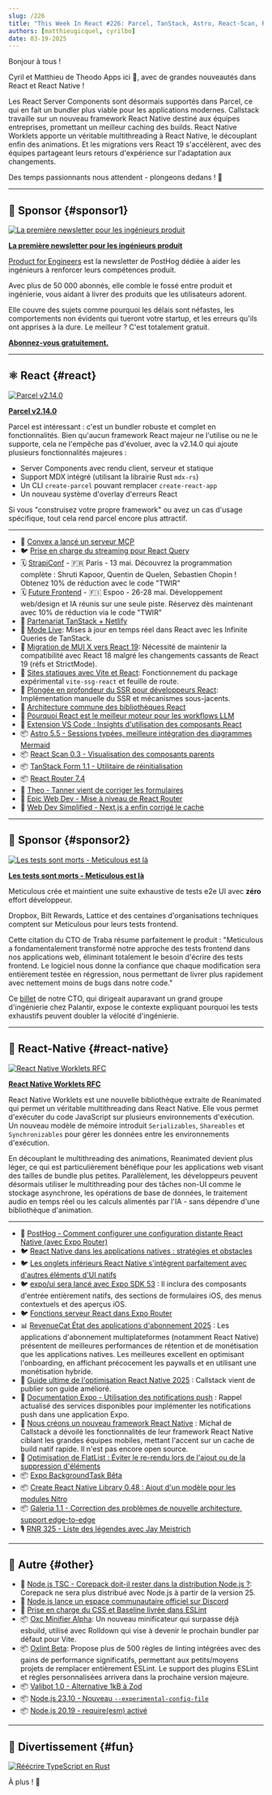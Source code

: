 ```yaml
---
slug: /226
title: "This Week In React #226: Parcel, TanStack, Astro, React-Scan, React-Router | Worklets, Enterprise Framework, Perf, Expo UI, FlatList, BackgroundTask | Node.js, Oxc Minifier, Oxlint, Valibot"
authors: [matthieugicquel, cyrilbo]
date: 03-19-2025
---
```


Bonjour à tous !

Cyril et Matthieu de Theodo Apps ici 👋, avec de grandes nouveautés dans React et React Native !

Les React Server Components sont désormais supportés dans Parcel, ce qui en fait un bundler plus viable pour les applications modernes. Callstack travaille sur un nouveau framework React Native destiné aux équipes entreprises, promettant un meilleur caching des builds. React Native Worklets apporte un véritable multithreading à React Native, le découplant enfin des animations. Et les migrations vers React 19 s'accélèrent, avec des équipes partageant leurs retours d'expérience sur l'adaptation aux changements.

Des temps passionnants nous attendent - plongeons dedans ! 🚀

<!-- truncate -->


<Support />

---

## 💸 Sponsor {#sponsor1}

[![La première newsletter pour les ingénieurs produit](/emails/issues/226/dub.jpg)](https://dub.link/twir-mar19)

**[La première newsletter pour les ingénieurs produit](https://dub.link/twir-mar19)**

[Product for Engineers](https://dub.link/twir-mar19) est la newsletter de PostHog dédiée à aider les ingénieurs à renforcer leurs compétences produit.

Avec plus de 50 000 abonnés, elle comble le fossé entre produit et ingénierie, vous aidant à livrer des produits que les utilisateurs adorent.

Elle couvre des sujets comme pourquoi les délais sont néfastes, les comportements non évidents qui tueront votre startup, et les erreurs qu'ils ont apprises à la dure. Le meilleur ? C'est totalement gratuit.

[**Abonnez-vous gratuitement.**](https://dub.link/twir-mar19)

---

## ⚛️ React {#react}

[![Parcel v2.14.0](/emails/issues/226/parcel.jpg)](https://parceljs.org/blog/v2-14-0/)

[**Parcel v2.14.0**](https://parceljs.org/blog/v2-14-0/)

Parcel est intéressant : c'est un bundler robuste et complet en fonctionnalités. Bien qu'aucun framework React majeur ne l'utilise ou ne le supporte, cela ne l'empêche pas d'évoluer, avec la v2.14.0 qui ajoute plusieurs fonctionnalités majeures :

- Server Components avec rendu client, serveur et statique
- Support MDX intégré (utilisant la librairie Rust `mdx-rs`)
- Un CLI `create-parcel` pouvant remplacer `create-react-app`
- Un nouveau système d'overlay d'erreurs React

Si vous "construisez votre propre framework" ou avez un cas d'usage spécifique, tout cela rend parcel encore plus attractif.

---

- 💸 [Convex a lancé un serveur MCP](https://convex.link/thisweekmcp)
- 🐦 [Prise en charge du streaming pour React Query](https://bsky.app/profile/tkdodo.eu/post/3lkiuj7362k2a)
- 🗓 [StrapiConf](https://conf.strapi.io/?utm_source=thisweekinreact) - 🇫🇷 Paris - 13 mai. Découvrez la programmation complète : Shruti Kapoor, Quentin de Quelen, Sebastien Chopin ! Obtenez 10% de réduction avec le code "TWIR”
- 🗓 [Future Frontend](https://futurefrontend.com/?utm_source=thisweekinreact) \- 🇫🇮 Espoo - 26-28 mai. Développement web/design et IA réunis sur une seule piste. Réservez dès maintenant avec 10% de réduction via le code "TWIR”
- 📣 [Partenariat TanStack + Netlify](https://tanstack.com/blog/netlify-partnership)
- 📜 [Mode Live](https://www.openstatus.dev/blog/live-mode-infinite-query): Mises à jour en temps réel dans React avec les Infinite Queries de TanStack.
- 📜 [Migration de MUI X vers React 19](https://mui.com/blog/react-19-update/): Nécessité de maintenir la compatibilité avec React 18 malgré les changements cassants de React 19 (réfs et StrictMode).
- 📜 [Sites statiques avec Vite et React](https://blog.carlosn.com.br/post/writing-static-websites-with-vite-and-react/): Fonctionnement du package expérimental `vite-ssg-react` et feuille de route.
- 📜 [Plongée en profondeur du SSR pour développeurs React](https://www.developerway.com/posts/ssr-deep-dive-for-react-developers): Implémentation manuelle du SSR et mécanismes sous-jacents.
- 📜 [Architecture commune des bibliothèques React](https://www.felgus.dev/blog/common-react-lib-architecture#react-19)
- 📜 [Pourquoi React est le meilleur moteur pour les workflows LLM](https://www.gensx.com/blog/why-react-is-the-best-backend-workflow-engine)
- 💸 [Extension VS Code : Insights d'utilisation des composants React](https://omlet.dev/?utm_campaign=partner_this-week-in-react_newsletter-quick-link-mar-2025)
- 📦 [Astro 5.5 - Sessions typées, meilleure intégration des diagrammes Mermaid](https://astro.build/blog/astro-550/)
- 📦 [React Scan 0.3 - Visualisation des composants parents](https://github.com/aidenybai/react-scan/releases/tag/v0.3.0)
- 📦 [TanStack Form 1.1 - Utilitaire de réinitialisation](https://github.com/TanStack/form/releases/tag/v1.1.0)
- 📦 [React Router 7.4](https://github.com/remix-run/react-router/blob/main/CHANGELOG.md#v740)
- 🎥 [Theo - Tanner vient de corriger les formulaires](https://www.youtube.com/watch?v=aezimBnSJqY)
- 🎥 [Epic Web Dev - Mise à niveau de React Router](https://www.epicweb.dev/tips/upgrading-react-router)
- 🎥 [Web Dev Simplified - Next.js a enfin corrigé le cache](https://www.youtube.com/watch?v=nHnw3pusFXw)

<SubscribeFormEmbed placement="middle" />

---

## 💸 Sponsor {#sponsor2}

[![Les tests sont morts - Meticulous est là](/emails/issues/217/meticulous.jpg)](https://www.meticulous.ai?utm_source=thisweekinreact&utm_campaign=mar19th)

**[Les tests sont morts - Meticulous est là](https://www.meticulous.ai?utm_source=thisweekinreact&utm_campaign=mar19th)**

Meticulous crée et maintient une suite exhaustive de tests e2e UI avec **zéro** effort développeur.

Dropbox, Bilt Rewards, Lattice et des centaines d'organisations techniques comptent sur Meticulous pour leurs tests frontend.

Cette citation du CTO de Traba résume parfaitement le produit : "Meticulous a fondamentalement transformé notre approche des tests frontend dans nos applications web, éliminant totalement le besoin d'écrire des tests frontend. Le logiciel nous donne la confiance que chaque modification sera entièrement testée en régression, nous permettant de livrer plus rapidement avec nettement moins de bugs dans notre code."

Ce [billet](https://www.meticulous.ai/blog/lessons-from-a-decade?utm_source=thisweekinreact&utm_campaign=jan15th) de notre CTO, qui dirigeait auparavant un grand groupe d'ingénierie chez Palantir, expose le contexte expliquant pourquoi les tests exhaustifs peuvent doubler la vélocité d'ingénierie.

---

## 📱 React-Native {#react-native}

[![React Native Worklets RFC](/emails/issues/226/worklets.jpg)](https://github.com/software-mansion/react-native-reanimated/discussions/7264)

[**React Native Worklets RFC**](https://github.com/software-mansion/react-native-reanimated/discussions/7264)

React Native Worklets est une nouvelle bibliothèque extraite de Reanimated qui permet un véritable multithreading dans React Native. Elle vous permet d'exécuter du code JavaScript sur plusieurs environnements d'exécution. Un nouveau modèle de mémoire introduit `Serializables`, `Shareables` et `Synchronizables` pour gérer les données entre les environnements d'exécution.

En découplant le multithreading des animations, Reanimated devient plus léger, ce qui est particulièrement bénéfique pour les applications web visant des tailles de bundle plus petites. Parallèlement, les développeurs peuvent désormais utiliser le multithreading pour des tâches non-UI comme le stockage asynchrone, les opérations de base de données, le traitement audio en temps réel ou les calculs alimentés par l'IA - sans dépendre d'une bibliothèque d'animation.

---

- 💸 [PostHog - Comment configurer une configuration distante React Native (avec Expo Router)](https://dub.link/twir-mar19-rn)
- 🐦 [React Native dans les applications natives : stratégies et obstacles](https://x.com/_atlj/status/1901990291306873047)
- 🐦 [Les onglets inférieurs React Native s'intègrent parfaitement avec d'autres éléments d'UI natifs](https://x.com/o_kwasniewski/status/1884537940736393426)
- 🐦 [expo/ui sera lancé avec Expo SDK 53](https://x.com/aleqsio/status/1902034184920584538) : Il inclura des composants d'entrée entièrement natifs, des sections de formulaires iOS, des menus contextuels et des aperçus iOS.
- 🐦 [Fonctions serveur React dans Expo Router](https://x.com/Baconbrix/status/1900547469374574966)
- 📊 [RevenueCat État des applications d'abonnement 2025](https://www.revenuecat.com/state-of-subscription-apps-2025/) : Les applications d'abonnement multiplateformes (notamment React Native) présentent de meilleures performances de rétention et de monétisation que les applications natives. Les meilleures excellent en optimisant l'onboarding, en affichant précocement les paywalls et en utilisant une monétisation hybride.
- 📖 [Guide ultime de l'optimisation React Native 2025](https://www.callstack.com/ebook/the-ultimate-guide-to-react-native-optimization) : Callstack vient de publier son guide amélioré.
- 📖 [Documentation Expo - Utilisation des notifications push](https://docs.expo.dev/guides/using-push-notifications-services/) : Rappel actualisé des services disponibles pour implémenter les notifications push dans une application Expo.
- 📜 [Nous créons un nouveau framework React Native](https://www.callstack.com/blog/were-building-a-new-react-native-framework) : Michał de Callstack a dévoilé les fonctionnalités de leur framework React Native ciblant les grandes équipes mobiles, mettant l'accent sur un cache de build natif rapide. Il n'est pas encore open source.
- 📜 [Optimisation de FlatList : Éviter le re-rendu lors de l'ajout ou de la suppression d'éléments](https://brainsandbeards.com/blog/2025-dont-rerender-new-flatlist-items/)
- 📦 [Expo BackgroundTask Bêta](https://docs.expo.dev/versions/latest/sdk/background-task/)
- 📦 [Create React Native Library 0.48 : Ajout d'un modèle pour les modules Nitro](https://github.com/callstack/react-native-builder-bob/releases/tag/create-react-native-library%400.48.0)
- 📦 [Galeria 1.1 - Correction des problèmes de nouvelle architecture, support edge-to-edge](https://github.com/nandorojo/galeria/releases/tag/v1.1.0)
- 🎙️ [RNR 325 \- Liste des légendes avec Jay Meistrich](https://infinite.red/react-native-radio/rnr-325-legend-list-with-jay-meistrich)

---

## 🔀 Autre {#other}

- 👀 [Node.js TSC - Corepack doit-il rester dans la distribution Node.js ?](https://github.com/nodejs/TSC/pull/1697): Corepack ne sera plus distribué avec Node.js à partir de la version 25.
- 📜 [Node.js lance un espace communautaire officiel sur Discord](https://nodejs.org/en/blog/announcements/official-discord-launch-announcement)
- 📜 [Prise en charge du CSS et Baseline livrée dans ESLint](https://web.dev/blog/eslint-baseline-integration?hl=en)
- 📦 [Oxc Minifier Alpha](https://oxc.rs/blog/2025-03-13-minifier-alpha): Un nouveau minificateur qui surpasse déjà esbuild, utilisé avec Rolldown qui vise à devenir le prochain bundler par défaut pour Vite.
- 📦 [Oxlint Beta](https://oxc.rs/blog/2025-03-15-oxlint-beta): Propose plus de 500 règles de linting intégrées avec des gains de performance significatifs, permettant aux petits/moyens projets de remplacer entièrement ESLint. Le support des plugins ESLint et règles personnalisées arrivera dans la prochaine version majeure.
- 📦 [Valibot 1.0 - Alternative 1kB à Zod](https://valibot.dev/blog/valibot-v1-the-1-kb-schema-library/)
- 📦 [Node.js 23.10 - Nouveau `--experimental-config-file`](https://nodejs.org/en/blog/release/v23.10.0)
- 📦 [Node.js 20.19 - require(esm) activé](https://nodejs.org/en/blog/release/v20.19.0)

---

## 🤭 Divertissement {#fun}

[![Réécrire TypeScript en Rust](/emails/issues/226/ts-go.jpg)](https://x.com/IroncladDev/status/1899870309152342367)

À plus ! 👋
